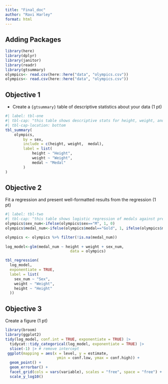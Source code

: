 ```yaml
---
title: "Final_doc"
author: "Ravi Harley"
format: html
---
```


## Adding Packages

```r

library(here)
library(dplyr)
library(janitor)
library(readr)
library(gtsummary)
olympics<- read.csv(here::here("data", "olympics.csv"))
olympics<- read.csv(here::here("data", "olympics.csv"))
```

## Objective 1

-   Create a `{gtsummary}` table of descriptive statistics about your data (1 pt)

```r
#| label: tbl-one
#| tbl-cap: "this table shows descriptive stats for height, weight, and medals stratified on sex"
#| tbl-cap-location: bottom
tbl_summary(
	olympics, 
		by = sex, 
		include = c(height, weight,  medal), 
		label = list(
			height ~ "Height", 
			weight ~ "Weight",
			medal ~ "Medal"
		)
)

```

## Objective 2

Fit a regression and present well-formatted results from the regression (1 pt)

```r
#| label: tbl-two
#| tbl-cap: "this table shows logistic regression of medals against predictors sex, height, and weight"
olympics$sex_num<-ifelse(olympics$sex=="M", 1, 0)
olympics$medal_num<-ifelse(olympics$medal=="Gold", 1, ifelse(olympics$medal=="Silver", 2, ifelse(olympics$medal== "Bronze", 3, 0)))	

olympics <- olympics %>% filter(!is.na(medal_num))
	
log_model<-glm(medal_num ~ height + weight + sex_num, 
							 data = olympics)

tbl_regression(
  log_model, 
  exponentiate = TRUE,
  label = list(
    sex_num ~ "Sex",
    weight ~ "Weight",
    height ~ "Height"
  ))
```

## Objective 3

Create a figure (1 pt)

```r
library(broom)
library(ggplot2)
tidy(log_model, conf.int = TRUE, exponentiate = TRUE) |> 
  tidycat::tidy_categorical(log_model, exponentiate = TRUE) |> 
  slice(-1) |> # remove intercept
 ggplot(mapping = aes(x = level, y = estimate, 
                       ymin = conf.low, ymax = conf.high)) +
  geom_point() +
  geom_errorbar() +
  facet_grid(cols = vars(variable), scales = "free", space = "free") +
  scale_y_log10()
```

```r

```
